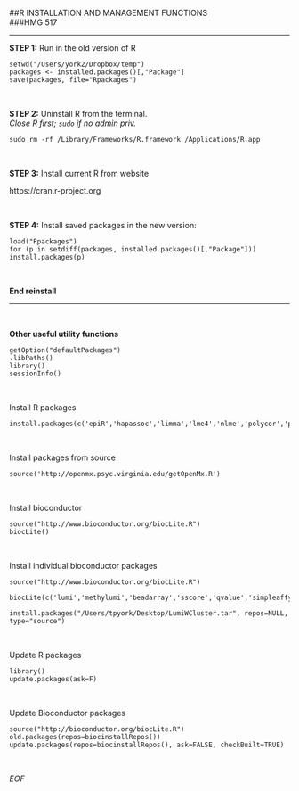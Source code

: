 ##R INSTALLATION AND MANAGEMENT FUNCTIONS                  
###HMG 517                                                    

- - -

**STEP 1:** Run in the old version of R  

```
setwd("/Users/york2/Dropbox/temp")
packages <- installed.packages()[,"Package"]
save(packages, file="Rpackages")
```

<br>

**STEP 2:** Uninstall R from the terminal.  
*Close R first; `sudo` if no admin priv.*  

```shell
sudo rm -rf /Library/Frameworks/R.framework /Applications/R.app
```

<br>

**STEP 3:** Install current R from website

https://cran.r-project.org


<br>

**STEP 4:** Install saved packages in the new version:  
```
load("Rpackages")
for (p in setdiff(packages, installed.packages()[,"Package"]))
install.packages(p)
```

<br>

**End reinstall**  

- - -

<br>

**Other useful utility functions**  
```
getOption("defaultPackages")
.libPaths()
library()
sessionInfo()
```

<br>


Install R packages  
```
install.packages(c('epiR','hapassoc','limma','lme4','nlme','polycor','pwr','sem','psych','hwriter','car'))
```

<br>

Install packages from source  
```
source('http://openmx.psyc.virginia.edu/getOpenMx.R')
```

<br>

Install bioconductor  
```
source("http://www.bioconductor.org/biocLite.R")
biocLite()
```

<br>

Install individual bioconductor packages  
```
source("http://www.bioconductor.org/biocLite.R")

biocLite(c('lumi','methylumi','beadarray','sscore','qvalue','simpleaffy','minfi','mdi'))

install.packages("/Users/tpyork/Desktop/LumiWCluster.tar", repos=NULL, type="source")
```

<br>

Update R packages  
```
library()
update.packages(ask=F)
```

<br>

Update Bioconductor packages  
```
source("http://bioconductor.org/biocLite.R")
old.packages(repos=biocinstallRepos())
update.packages(repos=biocinstallRepos(), ask=FALSE, checkBuilt=TRUE)
```


<br>

*EOF*  
